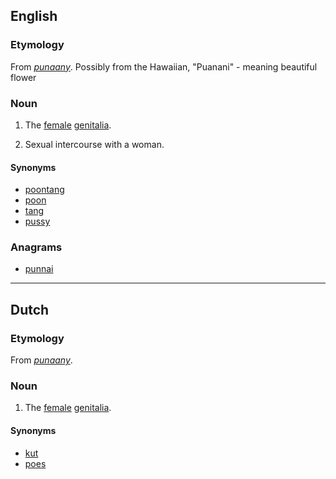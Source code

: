 ==English==

===Etymology===
From {{etyl|jam|en}} ''[[punaany]]''.
Possibly from the Hawaiian, "Puanani" - meaning beautiful flower

===Noun===
{{en-noun}}

# {{context|slang|lang=en}} The [[female]] [[genitalia]].
# Sexual intercourse with a woman.

====Synonyms====
* [[poontang]]
* [[poon]]
* [[tang]]
* [[pussy]]

===Anagrams===
* [[punnai#English|punnai]]

----

==Dutch==

===Etymology===
From {{etyl|jam|nl}} ''[[punaany]]''.

===Noun===
{{nl-noun|g}}

# {{context|slang|lang=nl}} The [[female]] [[genitalia]].

====Synonyms====
* [[kut]]
* [[poes]]